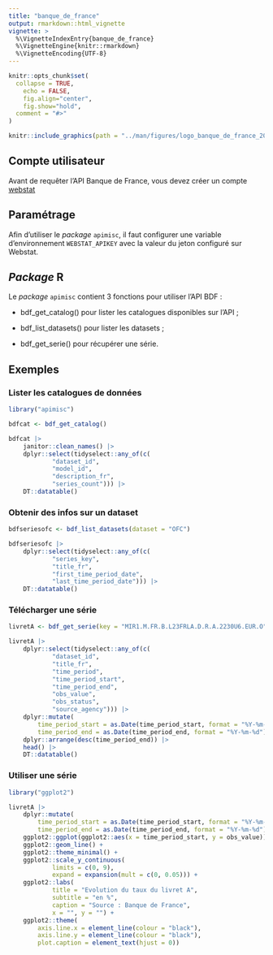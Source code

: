 ```yaml
---
title: "banque_de_france"
output: rmarkdown::html_vignette
vignette: >
  %\VignetteIndexEntry{banque_de_france}
  %\VignetteEngine{knitr::rmarkdown}
  %\VignetteEncoding{UTF-8}
---
```


```r
knitr::opts_chunk$set(
  collapse = TRUE,
	echo = FALSE,
	fig.align="center",
	fig.show="hold",
  comment = "#>"
)
```

```r
knitr::include_graphics(path = "../man/figures/logo_banque_de_france_2022.png")
```

## Compte utilisateur

Avant de requêter l'API Banque de France, vous devez créer un compte
[webstat](https://webstat.banque-france.fr/fr/pages/guide-migration-api/){target="_blank"}

## Paramétrage

Afin d'utiliser le *package* `apimisc`, il faut configurer une variable d'environnement `WEBSTAT_APIKEY` avec la valeur du jeton configuré sur Webstat.

## *Package* R

Le *package* `apimisc` contient 3 fonctions pour utiliser l'API BDF :

+ bdf_get_catalog() pour lister les catalogues disponibles sur l'API ;

+ bdf_list_datasets() pour lister les datasets ;

+ bdf_get_serie() pour récupérer une série.

## Exemples

### Lister les catalogues de données
```r
library("apimisc")

bdfcat <- bdf_get_catalog()

bdfcat |> 
	janitor::clean_names() |> 
	dplyr::select(tidyselect::any_of(c(
			"dataset_id",
			"model_id",
			"description_fr",
			"series_count"))) |> 
	DT::datatable()
```

### Obtenir des infos sur un dataset

```r
bdfseriesofc <- bdf_list_datasets(dataset = "OFC")

bdfseriesofc |> 
	dplyr::select(tidyselect::any_of(c(
			"series_key",
			"title_fr",
			"first_time_period_date",
			"last_time_period_date"))) |> 
	DT::datatable()
```

### Télécharger une série

```r
livretA <- bdf_get_serie(key = "MIR1.M.FR.B.L23FRLA.D.R.A.2230U6.EUR.O")

livretA |> 
	dplyr::select(tidyselect::any_of(c(
			"dataset_id",
			"title_fr",
			"time_period",
			"time_period_start",
			"time_period_end",
			"obs_value",
			"obs_status",
			"source_agency"))) |> 
	dplyr::mutate(
		time_period_start = as.Date(time_period_start, format = "%Y-%m-%d"),
		time_period_end = as.Date(time_period_end, format = "%Y-%m-%d")) |> 
	dplyr::arrange(desc(time_period_end)) |> 
	head() |> 
	DT::datatable()
```

### Utiliser une série

```r

library("ggplot2")

livretA |> 
	dplyr::mutate(
		time_period_start = as.Date(time_period_start, format = "%Y-%m-%d"),
		time_period_end = as.Date(time_period_end, format = "%Y-%m-%d")) |> 
	ggplot2::ggplot(ggplot2::aes(x = time_period_start, y = obs_value)) +
	ggplot2::geom_line() +
	ggplot2::theme_minimal() +
	ggplot2::scale_y_continuous(
			limits = c(0, 9),
			expand = expansion(mult = c(0, 0.05))) +
	ggplot2::labs(
			title = "Evolution du taux du livret A",
			subtitle = "en %",
			caption = "Source : Banque de France",
			x = "", y = "") +
	ggplot2::theme(
		axis.line.x = element_line(colour = "black"),
		axis.line.y = element_line(colour = "black"),
		plot.caption = element_text(hjust = 0))

```

